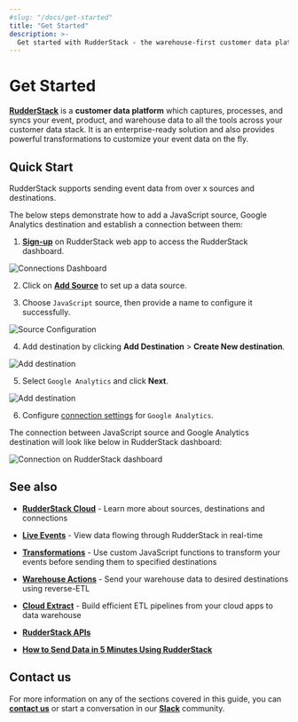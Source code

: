 ```yaml
---
#slug: "/docs/get-started"
title: "Get Started"
description: >-
  Get started with RudderStack - the warehouse-first customer data platform for developers.
---
```


# Get Started

[**RudderStack**](https://rudderstack.com/) is a **customer data platform** which captures, processes, and syncs your event, product, and warehouse data to all the tools across your customer data stack. It is an enterprise-ready solution and also provides powerful transformations to customize your event data on the fly.

## Quick Start

RudderStack supports sending event data from over x sources and destinations. 

The below steps demonstrate how to add a JavaScript source, Google Analytics destination and establish a connection between them:

1. [**Sign-up**](https://app.rudderstack.com/signup) on RudderStack web app to access the RudderStack dashboard.

<img src="../assets/general/connections-dashboard.png" alt="Connections Dashboard" />

2. Click on [**Add Source**](https://www.rudderstack.com/docs/connections/adding-source-and-destination-rudderstack/) to set up a data source.

3. Choose `JavaScript` source, then provide a name to configure it successfully. 

<img src="../assets/general/Javascript-source.png" alt="Source Configuration" />

4. Add destination by clicking **Add Destination** > **Create New destination**. 

<img src="../assets/general/Destination-configuration.png" alt="Add destination" />

5. Select `Google Analytics` and click **Next**. 

<img src="../assets/general/Google-analytics-destination.png" alt="Add destination" />

6. Configure [connection settings](https://www.rudderstack.com/docs/destinations/analytics/google-analytics-ga/#getting-started) for `Google Analytics`.

The connection between JavaScript source and Google Analytics destination  will look like below in RudderStack dashboard:

<img src="../assets/general/connection.png" alt="Connection on RudderStack dashboard" />

## See also

- [**RudderStack Cloud**](https://rudderstack.com/docs/rudderstack-cloud/) - Learn more about sources, destinations and connections
 - [**Live Events**](https://rudderstack.com/docs/rudderstack-cloud/live-events/) - View data flowing through RudderStack in real-time

- [**Transformations**]("https://rudderstack.com/docs/transformations/") - Use custom JavaScript functions to transform your events before sending them to specified destinations

- [**Warehouse Actions**](https://rudderstack.com/docs/warehouse-actions/) - Send your warehouse data to desired destinations using reverse-ETL

- [**Cloud Extract**](https://rudderstack.com/docs/cloud-extract-sources/) - Build efficient ETL pipelines from your cloud apps to data warehouse

- [**RudderStack APIs**](https://rudderstack.com/docs/rudderstack-api)

- [**How to Send Data in 5 Minutes Using RudderStack**]("https://rudderstack.com/blog/how-to-send-data-in-5-minutes-using-rudderstack/")

## Contact us

For more information on any of the sections covered in this guide, you can [**contact us**](mailto:%20docs@rudderstack.com) or start a conversation in our [**Slack**](https://rudderstack.com/join-rudderstack-slack-community) community.

